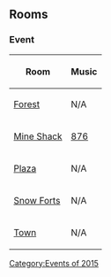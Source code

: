 
==Rooms==
===Event===
<center>
{|class="wikitable" border="1"
!Room
!Music
|-
|[[Media:PiDayForest.swf|Forest]]||N/A
|-
|[[Media:PiDayShack.swf|Mine Shack]]||[[Media:Music876.swf|876]]
|-
|[[Media:PiDayPlaza.swf|Plaza]]||N/A
|-
|[[Media:PiDayForts.swf|Snow Forts]]||N/A
|-
|[[Media:RoomsTown-PiDay.swf|Town]]||N/A
|}
</center>

{{Events}}

[[Category:Events of 2015]]